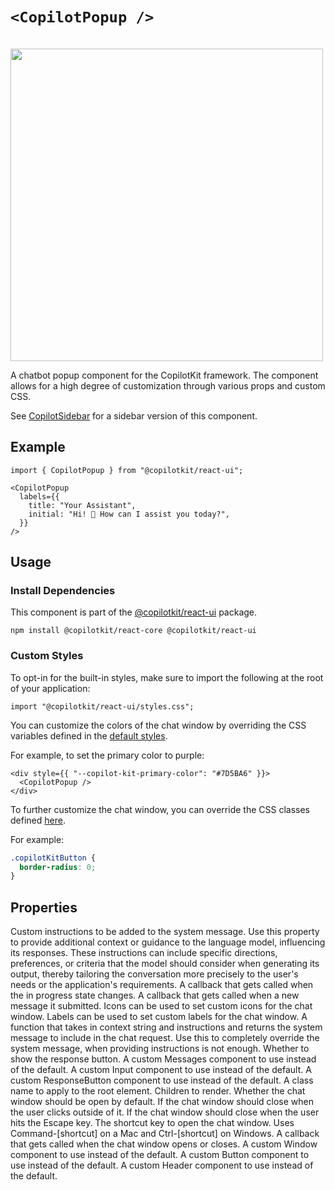 
# `<CopilotPopup />`

<br/>
<img src="/images/CopilotPopup.gif" width="500" />

A chatbot popup component for the CopilotKit framework. The component allows for a high degree
of customization through various props and custom CSS.
 
See [CopilotSidebar](/reference/components/CopilotSidebar) for a sidebar version of this component.

## Example

```tsx
import { CopilotPopup } from "@copilotkit/react-ui";

<CopilotPopup
  labels={{
    title: "Your Assistant",
    initial: "Hi! 👋 How can I assist you today?",
  }}
/>
```

## Usage

### Install Dependencies

This component is part of the [@copilotkit/react-ui](https://npmjs.com/package/@copilotkit/react-ui) package.

```shell npm2yarn \"@copilotkit/react-ui"\
npm install @copilotkit/react-core @copilotkit/react-ui
```

### Custom Styles

To opt-in for the built-in styles, make sure to import the following at the root of your application:

```tsx
import "@copilotkit/react-ui/styles.css";
```

You can customize the colors of the chat window by overriding the CSS variables
defined in the [default styles](https://github.com/CopilotKit/CopilotKit/blob/main/CopilotKit/packages/react-ui/src/css/colors.css).
 
For example, to set the primary color to purple:
 
```tsx
<div style={{ "--copilot-kit-primary-color": "#7D5BA6" }}>
  <CopilotPopup />
</div>
```
 
To further customize the chat window, you can override the CSS classes defined
[here](https://github.com/CopilotKit/CopilotKit/blob/main/CopilotKit/packages/react-ui/src/css/).
 
For example:
 
```css
.copilotKitButton {
  border-radius: 0;
}
```

## Properties

<PropertyReference name="instructions" type="string" >
Custom instructions to be added to the system message. Use this property to
  provide additional context or guidance to the language model, influencing
  its responses. These instructions can include specific directions,
  preferences, or criteria that the model should consider when generating
  its output, thereby tailoring the conversation more precisely to the
  user's needs or the application's requirements.
</PropertyReference>

<PropertyReference name="onInProgress" type="(inProgress: boolean) => void" >
A callback that gets called when the in progress state changes.
</PropertyReference>

<PropertyReference name="onSubmitMessage" type="(message: string) => void" >
A callback that gets called when a new message it submitted.
</PropertyReference>

<PropertyReference name="icons" type="CopilotChatIcons" >
Icons can be used to set custom icons for the chat window.
</PropertyReference>

<PropertyReference name="labels" type="CopilotChatLabels" >
Labels can be used to set custom labels for the chat window.
</PropertyReference>

<PropertyReference name="makeSystemMessage" type="SystemMessageFunction" >
A function that takes in context string and instructions and returns
  the system message to include in the chat request.
  Use this to completely override the system message, when providing
  instructions is not enough.
</PropertyReference>

<PropertyReference name="showResponseButton" type="boolean" >
Whether to show the response button.
</PropertyReference>

<PropertyReference name="Messages" type="React.ComponentType<MessagesProps>" >
A custom Messages component to use instead of the default.
</PropertyReference>

<PropertyReference name="Input" type="React.ComponentType<InputProps>" >
A custom Input component to use instead of the default.
</PropertyReference>

<PropertyReference name="ResponseButton" type="React.ComponentType<ResponseButtonProps>" >
A custom ResponseButton component to use instead of the default.
</PropertyReference>

<PropertyReference name="className" type="string" >
A class name to apply to the root element.
</PropertyReference>

<PropertyReference name="children" type="React.ReactNode" >
Children to render.
</PropertyReference>

<PropertyReference name="defaultOpen" type="boolean" >
Whether the chat window should be open by default.
</PropertyReference>

<PropertyReference name="clickOutsideToClose" type="boolean" >
If the chat window should close when the user clicks outside of it.
</PropertyReference>

<PropertyReference name="hitEscapeToClose" type="boolean" >
If the chat window should close when the user hits the Escape key.
</PropertyReference>

<PropertyReference name="shortcut" type="string" >
The shortcut key to open the chat window.
  Uses Command-[shortcut] on a Mac and Ctrl-[shortcut] on Windows.
</PropertyReference>

<PropertyReference name="onSetOpen" type="(open: boolean) => void" >
A callback that gets called when the chat window opens or closes.
</PropertyReference>

<PropertyReference name="Window" type="React.ComponentType<WindowProps>" >
A custom Window component to use instead of the default.
</PropertyReference>

<PropertyReference name="Button" type="React.ComponentType<ButtonProps>" >
A custom Button component to use instead of the default.
</PropertyReference>

<PropertyReference name="Header" type="React.ComponentType<HeaderProps>" >
A custom Header component to use instead of the default.
</PropertyReference>

